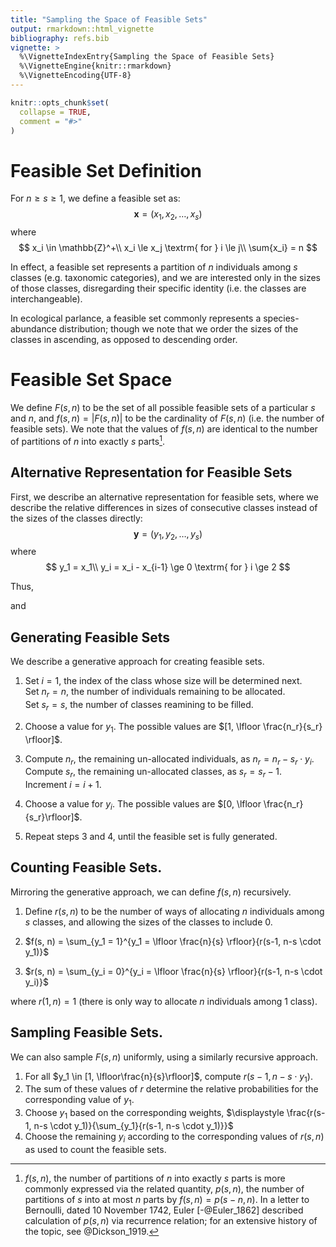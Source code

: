 ```yaml
---
title: "Sampling the Space of Feasible Sets"
output: rmarkdown::html_vignette
bibliography: refs.bib
vignette: >
  %\VignetteIndexEntry{Sampling the Space of Feasible Sets}
  %\VignetteEngine{knitr::rmarkdown}
  %\VignetteEncoding{UTF-8}
---
```


```r
knitr::opts_chunk$set(
  collapse = TRUE,
  comment = "#>"
)
```

# Feasible Set Definition

For $n \ge s \ge 1$, we define a feasible set as:
$$
\textbf{x} = \left(x_1, x_2, \dots, x_s\right)
$$
where
$$
x_i \in \mathbb{Z}^+\\
x_i \le x_j \textrm{ for } i \le j\\
\sum{x_i} = n
$$

In effect, a feasible set represents a partition of $n$ individuals among $s$ classes (e.g. taxonomic categories), and we are interested only in the sizes of those classes, disregarding their specific identity (i.e. the classes are interchangeable).

In ecological parlance, a feasible set commonly represents a species-abundance distribution; though we note that we order the sizes of the classes in ascending, as opposed to descending order.

# Feasible Set Space

We define $F(s, n)$ to be the set of all possible feasible sets of a particular $s$ and $n$, and $f(s, n) = |F(s, n)|$ to be the cardinality of $F(s, n)$ (i.e. the number of feasible sets). We note that the values of $f(s, n)$ are identical to the number of partitions of $n$ into exactly $s$ parts[^1].

[^1]: $f(s, n)$, the number of partitions of $n$ into exactly $s$ parts is more commonly expressed via the related quantity, $p(s, n)$, the number of partitions of $s$ into at most $n$ parts by $f(s, n) = p(s-n, n)$. In a letter to Bernoulli, dated 10 November 1742, Euler [-@Euler_1862] described calculation of $p(s, n)$ via recurrence relation; for an extensive history of the topic, see @Dickson_1919.

## Alternative Representation for Feasible Sets

First, we describe an alternative representation for feasible sets, where we describe the relative differences in sizes of consecutive classes instead of the sizes of the classes directly:
$$
\mathbf{y} = \left(y_1, y_2, \dots, y_s\right)
$$
where
$$
y_1 = x_1\\
y_i = x_i - x_{i-1} \ge 0 \textrm{ for } i \ge 2
$$

Thus,
\begin{align}
x_1 &= y_1\\
x_2 &= y_1 + y_2\\
x_3 &= y_1 + y_2 + y_3\\
&\vdots\\
x_i &= \sum_{j=1}^{j=i}{y_j}
\end{align}

and 
\begin{align}
n &= x_1 + x_2 + \dots + x_s \\
  &= s \cdot y_1 + (s-1) \cdot y_2 + \dots + 1 \cdot y_s
\end{align}

## Generating Feasible Sets

We describe a generative approach for creating feasible sets.

1. Set $i = 1$, the index of the class whose size will be determined next.<br />
   Set $n_r = n$, the number of individuals remaining to be allocated.<br />
   Set $s_r = s$, the number of classes reamining to be filled.

2. Choose a value for $y_1$. The possible values are $[1, \lfloor \frac{n_r}{s_r} \rfloor]$.

3. Compute $n_r$, the remaining un-allocated individuals, as $n_r = n_r - s_r \cdot y_i$.<br />
Compute $s_r$, the remaining un-allocated classes, as $s_r = s_r - 1$.<br />
Increment $i = i + 1$.

4. Choose a value for $y_i$. The possible values are $[0, \lfloor \frac{n_r}{s_r}\rfloor]$.

6. Repeat steps 3 and 4, until the feasible set is fully generated.

## Counting Feasible Sets.

Mirroring the generative approach, we can define $f(s, n)$ recursively.

1. Define $r(s, n)$ to be the number of ways of allocating $n$ individuals among $s$ classes, and allowing the sizes of the classes to include 0.

2. $f(s, n) = \sum_{y_1 = 1}^{y_1 = \lfloor \frac{n}{s} \rfloor}{r(s-1, n-s \cdot y_1)}$

3. $r(s, n) = \sum_{y_i = 0}^{y_i = \lfloor \frac{n}{s} \rfloor}{r(s-1, n-s \cdot y_i)}$

where $r(1, n) = 1$ (there is only way to allocate $n$ individuals among 1 class).

## Sampling Feasible Sets.

We can also sample $F(s, n)$ uniformly, using a similarly recursive approach.

1. For all $y_1 \in [1, \lfloor\frac{n}{s}\rfloor]$, compute $r(s-1, n-s \cdot y_1)$.
2. The sum of these values of $r$ determine the relative probabilities for the corresponding value of $y_1$.
3. Choose $y_1$ based on the corresponding weights, $\displaystyle \frac{r(s-1, n-s \cdot y_1)}{\sum_{y_1}{r(s-1, n-s \cdot y_1)}}$
4. Choose the remaining $y_i$ according to the corresponding values of $r(s, n)$ as used to count the feasible sets.
